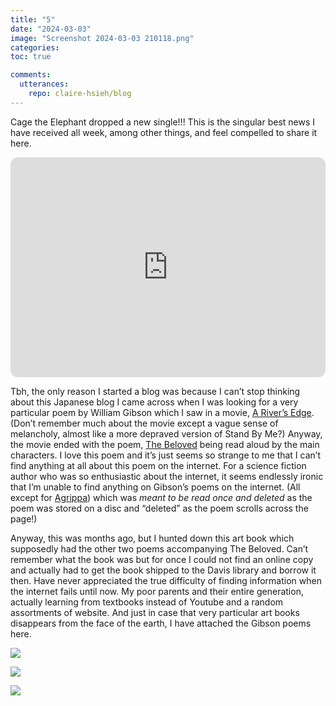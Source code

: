```yaml
---
title: "5"
date: "2024-03-03"
image: "Screenshot 2024-03-03 210118.png"
categories: 
toc: true

comments:
  utterances:
    repo: claire-hsieh/blog
---
```


Cage the Elephant dropped a new single!!! This is the singular best news I have received all week, among other things, and feel compelled to share it here.

<iframe style="border-radius:12px" src="https://open.spotify.com/embed/track/21ZJFA0LBmAPrqP9RADbYH?utm_source=generator" width="100%" height="352" frameBorder="0" allowfullscreen allow="autoplay; clipboard-write; encrypted-media; fullscreen; picture-in-picture" loading="lazy">

</iframe>

Tbh, the only reason I started a blog was because I can't stop thinking about this Japanese blog I came across when I was looking for a very particular poem by William Gibson which I saw in a movie, [A River's Edge](https://www.imdb.com/title/tt7476946/). (Don't remember much about the movie except a vague sense of melancholy, almost like a more depraved version of Stand By Me?) Anyway, the movie ended with the poem, [The Beloved](http://blog.livedoor.jp/cynar_c/archives/23989412.html) being read aloud by the main characters. I love this poem and it's just seems so strange to me that I can't find anything at all about this poem on the internet. For a science fiction author who was so enthusiastic about the internet, it seems endlessly ironic that I'm unable to find anything on Gibson's poems on the internet. (All except for [Agrippa](https://agrippa.english.ucsb.edu/category/the-book-subcategories/the-poem)) which was *meant to be read once and deleted* as the poem was stored on a disc and "deleted" as the poem scrolls across the page!)

Anyway, this was months ago, but I hunted down this art book which supposedly had the other two poems accompanying The Beloved. Can't remember what the book was but for once I could not find an online copy and actually had to get the book shipped to the Davis library and borrow it then. Have never appreciated the true difficulty of finding information when the internet fails until now. My poor parents and their entire generation, actually learning from textbooks instead of Youtube and a random assortments of website. And just in case that very particular art books disappears from the face of the earth, I have attached the Gibson poems here.

![](IMG_2170.jpg)

![](IMG_2169.jpg)

![](IMG_2172.jpg)
